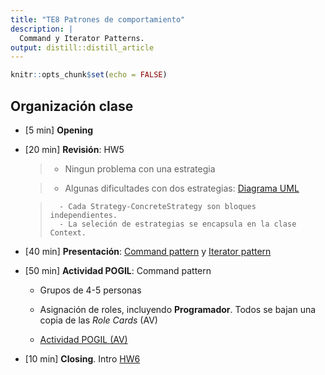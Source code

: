 ```yaml
---
title: "TE8 Patrones de comportamiento"
description: |
  Command y Iterator Patterns.
output: distill::distill_article
---
```


```r
knitr::opts_chunk$set(echo = FALSE)
```

## Organización clase

-   [5 min] **Opening**

-   [20 min] **Revisión**: HW5

    > - Ningun problema con una estrategia
    
    > - Algunas dificultades con dos estrategias: [Diagrama UML](slides/images/students/HW5-UML.png)
    
    >       - Cada Strategy-ConcreteStrategy son bloques independientes. 
    >       - La seleción de estrategias se encapsula en la clase Context.
    

-   [40 min] **Presentación**: [Command pattern](slides/TE8_command.html) y [Iterator pattern](slides/TE8_iterator.html)

-   [50 min] **Actividad POGIL**: Command pattern

    -   Grupos de 4-5 personas

    -   Asignación de roles, incluyendo **Programador**. Todos se bajan una copia de las *Role Cards* (AV)

    -   [Actividad POGIL (AV)](https://aulavirtual.uji.es/mod/resource/view.php?id=4634646)

-   [10 min] **Closing**. Intro [HW6](HW6.html) 

